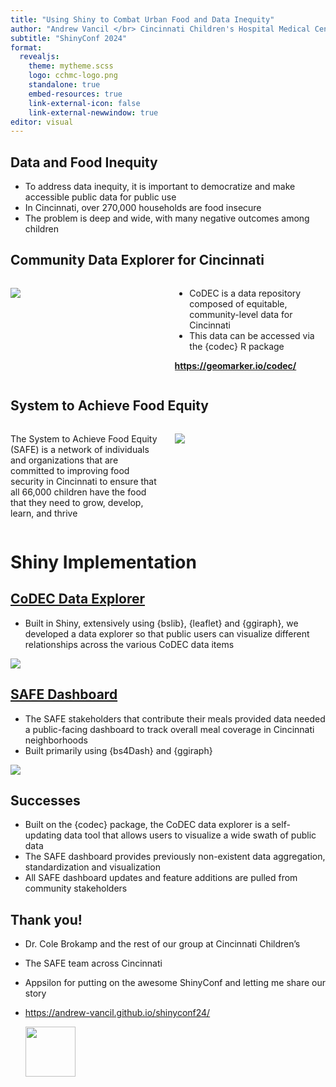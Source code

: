 ```yaml
---
title: "Using Shiny to Combat Urban Food and Data Inequity"
author: "Andrew Vancil </br> Cincinnati Children's Hospital Medical Center"
subtitle: "ShinyConf 2024"
format:  
  revealjs:
    theme: mytheme.scss
    logo: cchmc-logo.png
    standalone: true
    embed-resources: true
    link-external-icon: false
    link-external-newwindow: true
editor: visual
---
```


## Data and Food Inequity

-   To address data inequity, it is important to democratize and make accessible public data for public use
-   In Cincinnati, over 270,000 households are food insecure
-   The problem is deep and wide, with many negative outcomes among children

## Community Data Explorer for Cincinnati {background-image="codec_logo.svg" background-size="18%" background-position="top right"}

::: columns
::: {.column width="50%"}
![](codec_overview_shot.png){fig-align="center"}
:::

::: {.column width="50%"}
-   CoDEC is a data repository composed of equitable, community-level data for Cincinnati
-   This data can be accessed via the {codec} R package

[**https://geomarker.io/codec/**](https://geomarker.io/codec/)
:::
:::

## System to Achieve Food Equity

::: columns
::: {.column width="50%"}
The System to Achieve Food Equity (SAFE) is a network of individuals and organizations that are committed to improving food security in Cincinnati to ensure that all 66,000 children have the food that they need to grow, develop, learn, and thrive
:::

::: {.column width="50%"}
![](SAFE_logo.png)
:::
:::

# Shiny Implementation

## [CoDEC Data Explorer](https://grapph.shinyapps.io/codec_shiny) {background-image="codec_logo.svg" background-size="10%" background-position="top right"}

-   Built in Shiny, extensively using {bslib}, {leaflet} and {ggiraph}, we developed a data explorer so that public users can visualize different relationships across the various CoDEC data items

![](codec_screenshot.png){fig-align="\"center"}

## [SAFE Dashboard](https://grapph.shinyapps.io/safe) {background-image="SAFE_logo.png" background-size="10%" background-position="top right"}

-   The SAFE stakeholders that contribute their meals provided data needed a public-facing dashboard to track overall meal coverage in Cincinnati neighborhoods
-   Built primarily using {bs4Dash} and {ggiraph}

![](safe_screenshot.png){fig-align="\"center"}

## Successes

::: incremental
-   Built on the {codec} package, the CoDEC data explorer is a self-updating data tool that allows users to visualize a wide swath of public data
-   The SAFE dashboard provides previously non-existent data aggregation, standardization and visualization
-   All SAFE dashboard updates and feature additions are pulled from community stakeholders
:::

## Thank you!

-   Dr. Cole Brokamp and the rest of our group at Cincinnati Children's

-   The SAFE team across Cincinnati

-   Appsilon for putting on the awesome ShinyConf and letting me share our story

-   <https://andrew-vancil.github.io/shinyconf24/>

    ![](images/slides_qr_code.png){width="80"}
